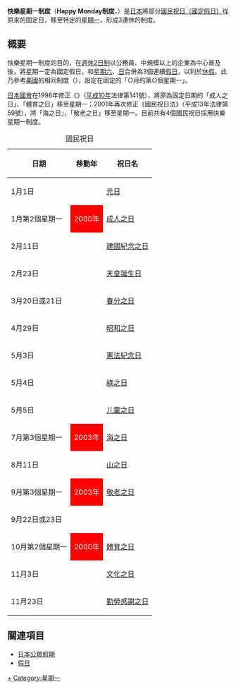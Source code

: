 '''快樂星期一制度'''（'''Happy Monday制度'''，{{lang-ja|ハッピーマンデー制度}}）是[[日本|日本]]將部分[[日本公眾假期|國民祝日（國定假日）]]從原來的固定日，移至特定的[[星期一|星期一]]，形成3連休的制度。

== 概要 ==
快樂星期一制度的目的，在[[週休2日制|週休2日制]]以公務員、中規模以上的企業為中心普及後，將星期一定為國定假日，和[[星期六|星期六]]、[[星期日|日]]合併為3個連續[[假日|假日]]，以利於[[休假|休假]]。此乃參考[[美國|美國]]的相同制度（{{link-en|統一假期法案|Uniform Monday Holiday Act}}），設定在固定的「○月的第○個星期一」。

[[日本國會|日本國會]]在1998年修正《{{link-ja|國民祝日相關法律|国民の祝日に関する法律}}》（[[平成10年|平成10年]]法律第141號），將原為固定日期的「成人之日」、「體育之日」移至星期一；2001年再次修正《國民祝日法》（平成13年法律第59號），將「海之日」、「敬老之日」移至星期一。目前共有4個國民祝日採用快樂星期一制度。

{| class="wikitable"
|+ 國民祝日
! 日期
! 移動年
! 祝日名
|-
| 1月1日
|
| [[日本新年|元日]]
|-
| 1月第2個星期一
| style="background:Red; color:White" | 2000年
| [[成人之日|成人之日]]
|-
| 2月11日
|
| [[建國紀念之日|建國紀念之日]]
|-
| 2月23日
|
|[[天皇誕生日|天皇誕生日]]
|-
| 3月20日或21日
|
| [[春分之日|春分之日]]
|-
| 4月29日
|
| [[昭和之日|昭和之日]]
|-
| 5月3日
|
| [[憲法紀念日|憲法紀念日]]
|-
| 5月4日
|
| [[綠之日|綠之日]]
|-
| 5月5日
|
| [[儿童之日|儿童之日]]
|-
| 7月第3個星期一
| style="background:Red; color:White" | 2003年
| [[海之日|海之日]]
|-
| 8月11日
|
| [[山之日|山之日]]
|-
| 9月第3個星期一
| style="background:Red; color:White" | 2003年
| [[敬老之日|敬老之日]]
|-
| 9月22日或23日
|
| {{link-ja|秋分之日|秋分の日}}
|-
| 10月第2個星期一
| style="background:Red; color:White" | 2000年
| [[體育之日|體育之日]]
|-
| 11月3日
|
| [[文化之日|文化之日]]
|-
| 11月23日
|
| [[勤勞感謝之日|勤勞感謝之日]]
|}

== 關連項目 ==
* [[日本公眾假期|日本公眾假期]]
* [[假日|假日]]

[[Category:日本公眾假期|+]]
[[Category:星期一|Category:星期一]]